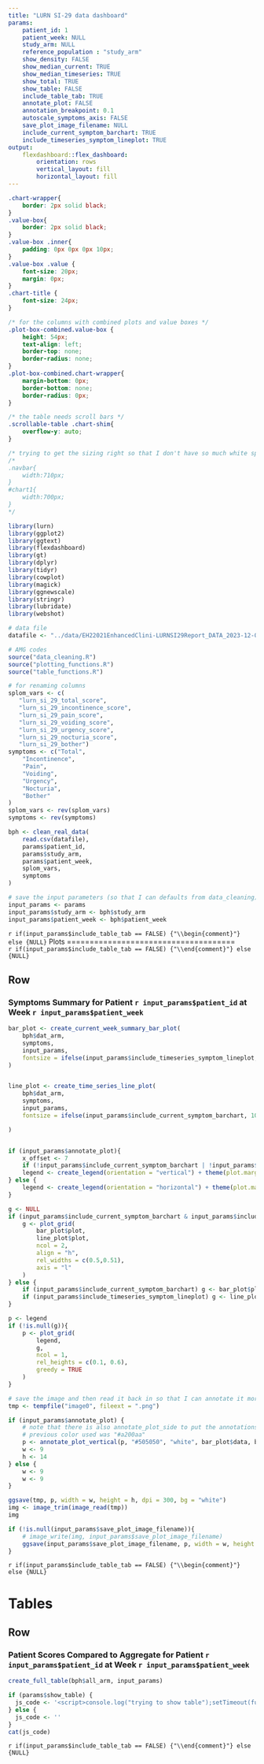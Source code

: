 ```yaml
---
title: "LURN SI-29 data dashboard"
params:
    patient_id: 1
    patient_week: NULL
    study_arm: NULL
    reference_population : "study_arm"
    show_density: FALSE
    show_median_current: TRUE
    show_median_timeseries: TRUE
    show_total: TRUE
    show_table: FALSE
    include_table_tab: TRUE
    annotate_plot: FALSE
    annotation_breakpoint: 0.1
    autoscale_symptoms_axis: FALSE
    save_plot_image_filename: NULL
    include_current_symptom_barchart: TRUE
    include_timeseries_symptom_lineplot: TRUE
output: 
    flexdashboard::flex_dashboard:
        orientation: rows
        vertical_layout: fill
        horizontal_layout: fill
---
```


```css
.chart-wrapper{
    border: 2px solid black;
}
.value-box{
    border: 2px solid black;
}
.value-box .inner{
    padding: 0px 0px 0px 10px;
}
.value-box .value {
    font-size: 20px;
    margin: 0px;
}
.chart-title {
    font-size: 24px;
}

/* for the columns with combined plots and value boxes */
.plot-box-combined.value-box {
    height: 54px;
    text-align: left;
    border-top: none;
    border-radius: none;
}
.plot-box-combined.chart-wrapper{
    margin-bottom: 0px;
    border-bottom: none;
    border-radius: 0px;
}

/* the table needs scroll bars */
.scrollable-table .chart-shim{
    overflow-y: auto;
}

/* trying to get the sizing right so that I don't have so much white space! */
/* 
.navbar{
    width:710px;
}
#chart1{
    width:700px;
}
*/
```


```r
library(lurn)
library(ggplot2)
library(ggtext)
library(flexdashboard)
library(gt)
library(dplyr)
library(tidyr)
library(cowplot)
library(magick)
library(ggnewscale)
library(stringr)
library(lubridate)
library(webshot)

# data file
datafile <- "../data/EH22021EnhancedClini-LURNSI29Report_DATA_2023-12-01_1444.csv"

# AMG codes
source("data_cleaning.R")
source("plotting_functions.R")
source("table_functions.R")

# for renaming columns
splom_vars <- c(
   "lurn_si_29_total_score", 
   "lurn_si_29_incontinence_score",
   "lurn_si_29_pain_score", 
   "lurn_si_29_voiding_score",
   "lurn_si_29_urgency_score", 
   "lurn_si_29_nocturia_score",
   "lurn_si_29_bother")
symptoms <- c("Total", 
    "Incontinence", 
    "Pain", 
    "Voiding", 
    "Urgency", 
    "Nocturia", 
    "Bother"
)
splom_vars <- rev(splom_vars)
symptoms <- rev(symptoms)

bph <- clean_real_data(
    read.csv(datafile), 
    params$patient_id,
    params$study_arm, 
    params$patient_week,
    splom_vars,
    symptoms
)

# save the input parameters (so that I can defaults from data_cleaning)
input_params <- params
input_params$study_arm <- bph$study_arm
input_params$patient_week <- bph$patient_week

```


`r if(input_params$include_table_tab == FALSE) {"\\begin{comment}"} else {NULL}`
Plots 
=====================================   
`r if(input_params$include_table_tab == FALSE) {"\\end{comment}"} else {NULL}`


Row {data-height=1200, id="chart1"}
-------------------------------------

### Symptoms Summary for Patient `r input_params$patient_id` at Week `r input_params$patient_week`
    
```r


bar_plot <- create_current_week_summary_bar_plot(
    bph$dat_arm, 
    symptoms, 
    input_params,
    fontsize = ifelse(input_params$include_timeseries_symptom_lineplot, 10, 14)
)


line_plot <- create_time_series_line_plot(
    bph$dat_arm, 
    symptoms, 
    input_params,
    fontsize = ifelse(input_params$include_current_symptom_barchart, 10, 14)

)


if (input_params$annotate_plot){
    x_offset <- 7
    if (!input_params$include_current_symptom_barchart | !input_params$include_timeseries_symptom_lineplot) x_offset <- 7.7
    legend <- create_legend(orientation = "vertical") + theme(plot.margin = margin(0, 0, 0, x_offset, "in"))
} else {
    legend <- create_legend(orientation = "horizontal") + theme(plot.margin = margin(0, 0, 0.1, 3, "in"))
}

g <- NULL
if (input_params$include_current_symptom_barchart & input_params$include_timeseries_symptom_lineplot){
    g <- plot_grid(
        bar_plot$plot, 
        line_plot$plot, 
        ncol = 2, 
        align = "h", 
        rel_widths = c(0.5,0.51), 
        axis = "l"
    )
} else {
    if (input_params$include_current_symptom_barchart) g <- bar_plot$plot
    if (input_params$include_timeseries_symptom_lineplot) g <- line_plot$plot
}

p <- legend
if (!is.null(g)){
    p <- plot_grid(
        legend,
        g,
        ncol = 1, 
        rel_heights = c(0.1, 0.6),
        greedy = TRUE
    )
}

# save the image and then read it back in so that I can annotate it more easily and have consistent sizing!
tmp <- tempfile("image0", fileext = ".png")

if (input_params$annotate_plot) {
    # note that there is also annotate_plot_side to put the annotations on the side
    # previous color used was "#a200aa"
    p <- annotate_plot_vertical(p, "#505050", "white", bar_plot$data, bar_plot$max_x, line_plot$data, line_plot$limits, input_params)
    w <- 9
    h <- 14
} else {
    w <- 9
    w <- 9
}

ggsave(tmp, p, width = w, height = h, dpi = 300, bg = "white")
img <- image_trim(image_read(tmp))
img

if (!is.null(input_params$save_plot_image_filename)){
    # image_write(img, input_params$save_plot_image_filename)
    ggsave(input_params$save_plot_image_filename, p, width = w, height = h, dpi = 300, bg = "white")
}

```


<!-- 
Row {data-height=125}
-------------------------------------

### Description
The figures above show results from survey(s) you filled out recording the level of your symptoms at each doctor visit.  

The panels on the left show your current symptoms in color-filled rectangles compared to a reference population shown in gray lines. The panels on the right show your symptoms over time in color-filled circles compared to the same reference population shown in gray dashed lines. 

In all panels, the color indicates how your symptom level compares with that of the reference population, with blue being lower and orange being higher than the reference population, as indicated by the colorbar at the bottom.   
-->


`r if(input_params$include_table_tab == FALSE) {"\\begin{comment}"} else {NULL}`

Tables 
=====================================  

Row {data-width=1050}
-------------------------------------

### Patient Scores Compared to Aggregate for Patient `r input_params$patient_id` at Week `r input_params$patient_week` {class="scrollable-table"}

```r
create_full_table(bph$all_arm, input_params)
```


<!-- used to click on the Tables panel so that I can render it -->
```r
if (params$show_table) {
  js_code <- '<script>console.log("trying to show table");setTimeout(function() {var tablesPanel = document.querySelector(\'a[href="#tables"]\');tablesPanel.click();}, 100);</script>'
} else {
  js_code <- ''
}
cat(js_code)
```

`r if(input_params$include_table_tab == FALSE) {"\\end{comment}"} else {NULL}`
